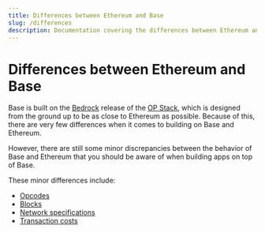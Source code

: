 ```yaml
---
title: Differences between Ethereum and Base
slug: /differences
description: Documentation covering the differences between Ethereum and Base. This page includes details on differences between opcodes, blocks, network specifications, and transaction costs.
---
```


# Differences between Ethereum and Base

Base is built on the [Bedrock](https://docs.optimism.io/stack/rollup/overview) release of the [OP Stack](https://stack.optimism.io/), which is designed from the ground up to be as close to Ethereum as possible. Because of this, there are very few differences when it comes to building on Base and Ethereum.

However, there are still some minor discrepancies between the behavior of Base and Ethereum that you should be aware of when building apps on top of Base.

These minor differences include:

- [Opcodes](https://stack.optimism.io/docs/releases/bedrock/differences/#opcode-differences)
- [Blocks](https://stack.optimism.io/docs/releases/bedrock/differences/#blocks)
- [Network specifications](https://stack.optimism.io/docs/releases/bedrock/differences/#network-specifications)
- [Transaction costs](https://stack.optimism.io/docs/releases/bedrock/differences/#transaction-costs)

